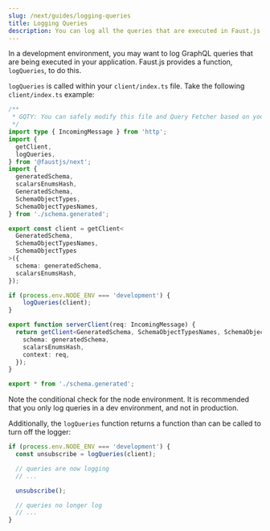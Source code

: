 ```yaml
---
slug: /next/guides/logging-queries
title: Logging Queries
description: You can log all the queries that are executed in Faust.js
---
```


In a development environment, you may want to log GraphQL queries that are being executed in your application. Faust.js provides a function, `logQueries`, to do this.

`logQueries` is called within your `client/index.ts` file. Take the following `client/index.ts` example:

```ts title="client/index.ts" {23-25}
/**
 * GQTY: You can safely modify this file and Query Fetcher based on your needs
 */
import type { IncomingMessage } from 'http';
import {
  getClient,
  logQueries,
} from '@faustjs/next';
import {
  generatedSchema,
  scalarsEnumsHash,
  GeneratedSchema,
  SchemaObjectTypes,
  SchemaObjectTypesNames,
} from './schema.generated';

export const client = getClient<
  GeneratedSchema,
  SchemaObjectTypesNames,
  SchemaObjectTypes
>({
  schema: generatedSchema,
  scalarsEnumsHash,
});

if (process.env.NODE_ENV === 'development') {
    logQueries(client);
}

export function serverClient(req: IncomingMessage) {
  return getClient<GeneratedSchema, SchemaObjectTypesNames, SchemaObjectTypes>({
    schema: generatedSchema,
    scalarsEnumsHash,
    context: req,
  });
}

export * from './schema.generated';
```

Note the conditional check for the node environment. It is recommended that you only log queries in a dev environment, and not in production.

Additionally, the `logQueries` function returns a function than can be called to turn off the logger:

```ts
if (process.env.NODE_ENV === 'development') {
  const unsubscribe = logQueries(client);

  // queries are now logging
  // ...

  unsubscribe();

  // queries no longer log
  // ...
}
```
